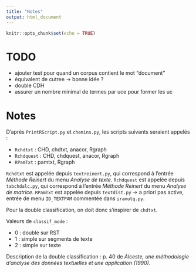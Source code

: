 ```yaml
---
title: "Notes"
output: html_document
---
```


```r
knitr::opts_chunk$set(echo = TRUE)
```


# TODO

- ajouter test pour quand un corpus contient le mot "document"
- équivalent de cutree -> bonne idée ?
- double CDH
- assurer un nombre minimal de termes par uce pour former les uc


# Notes

D'après `PrintRScript.py` et `chemins.py`, les scripts suivants seraient appelés :

- `Rchdtxt` : CHD, chdtxt, anacor, Rgraph
- `Rchdquest` : CHD, chdquest, anacor, Rgraph
- `RPamTxt` : pamtxt, Rgraph

`Rchdtxt` est appelée depuis `textreinert.py`, qui correspond à l'entrée *Méthode Reinert* du menu *Analyse de texte*.
`Rchdquest` est appelée depuis `tabchdalc.py`, qui correspond à l'entrée *Méthode Reinert* du menu *Analyse de matrice*.
`RPamTxt` est appelée depuis `textdist.py` -> a priori pas active, entrée de menu `ID_TEXTPAM` commentée dans `iramutq.py`.

Pour la double classification, on doit donc s'inspirer de `chdtxt`.

Valeurs de `classif_mode` : 

- 0 : double sur RST
- 1 : simple sur segments de texte
- 2 : simple sur texte

Description de la double classification : p. 40 de *Alceste, une méthodologie d'analyse des données textuelles et une application (1990)*.
